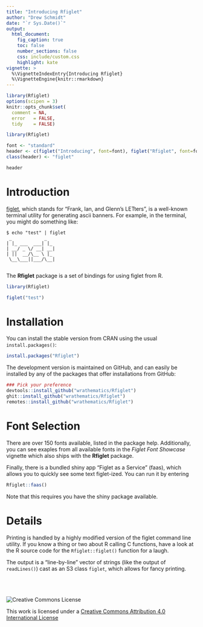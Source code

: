 ```yaml
---
title: "Introducing Rfiglet"
author: "Drew Schmidt"
date: "`r Sys.Date()`"
output:
  html_document:
    fig_caption: true
    toc: false
    number_sections: false
    css: include/custom.css
    highlight: kate
vignette: >
  %\VignetteIndexEntry{Introducing Rfiglet}
  %\VignetteEngine{knitr::rmarkdown}
---
```


```r
library(Rfiglet)
options(scipen = 3)
knitr::opts_chunk$set(
  comment = NA,
  error   = FALSE,
  tidy    = FALSE)
```

```r
library(Rfiglet)

font <- "standard"
header <- c(figlet("Introducing", font=font), figlet("Rfiglet", font=font))
class(header) <- "figlet"

header
```


# Introduction

[figlet](http://www.figlet.org/), which stands for "Frank, Ian, and Glenn's LETters", is a well-known terminal utility for generating ascii banners.  For example, in the terminal, you might do something like:

```
$ echo "test" | figlet
 _            _   
| |_ ___  ___| |_ 
| __/ _ \/ __| __|
| ||  __/\__ \ |_ 
 \__\___||___/\__|
                  
```

The **Rfiglet** package is a set of bindings for using figlet from R.

```r
library(Rfiglet)

figlet("test")
```





# Installation

You can install the stable version from CRAN using the usual `install.packages()`:

```r
install.packages("Rfiglet")
```

The development version is maintained on GitHub, and can easily be installed by any of the packages that offer installations from GitHub:

```r
### Pick your preference
devtools::install_github("wrathematics/Rfiglet")
ghit::install_github("wrathematics/Rfiglet")
remotes::install_github("wrathematics/Rfiglet")
```





# Font Selection

There are over 150 fonts available, listed in the package help.
Additionally, you can see exaples from all available fonts in the *Figlet Font Showcase* vignette which also ships with the **Rfiglet** package.

Finally, there is a bundled shiny app "Figlet as a Service" (faas), which allows you to quickly see some text figlet-ized.  You can run it by entering

```r
Rfiglet::faas()
```

Note that this requires you have the shiny package available.





# Details

Printing is handled by a highly modified version of the figlet command line utility.  If you know a thing or two about R calling C functions, have a look at the R source code for the `Rfiglet::figlet()` function for a laugh.

The output is a "line-by-line" vector of strings (like the output of `readLines()`) cast as an S3 class `figlet`, which allows for fancy printing.





<br><br><br>
![Creative Commons License](include/cc.png "Creative Commons License")

This work is licensed under a [Creative Commons Attribution 4.0 International License](http://creativecommons.org/licenses/by/4.0/)